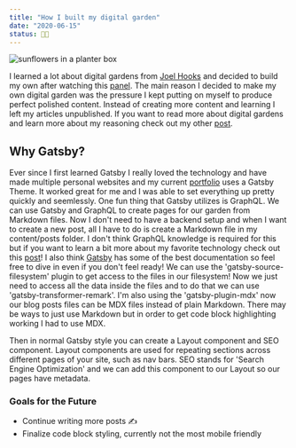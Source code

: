 ```yaml
---
title: "How I built my digital garden"
date: "2020-06-15"
status: 👩‍🌾
---
```


<img src="/building-digital-garden.png" alt="sunflowers in a planter box" />

I learned a lot about digital gardens from [Joel Hooks](https://joelhooks.com/) and decided to build my own after watching this [panel](https://egghead.io/lessons/egghead-sector-the-future-of-mdx-and-digital-gardens). The main reason I decided to make my own digital garden was the pressure I kept putting on myself to produce perfect polished content. Instead of creating more content and learning I left my articles unpublished. If you want to read more about digital gardens and learn more about my reasoning check out my other [post](https://the-learning-project.netlify.app/digital-garden/).

## Why Gatsby?

Ever since I first learned Gatsby I really loved the technology and have made multiple personal websites and my current [portfolio](https://jenniferwilliams.dev/) uses a Gatsby Theme. It worked great for me and I was able to set everything up pretty quickly and seemlessly. One fun thing that Gatsby utilizes is GraphQL. We can use Gatsby and GraphQL to create pages for our garden from Markdown files. Now I don't need to have a backend setup and when I want to create a new post, all I have to do is create a Markdown file in my content/posts folder. I don't think GraphQL knowledge is required for this but if you want to learn a bit more about my favorite technology check out this [post](https://the-learning-project.netlify.app/what-is-graphql/)! I also think [Gatsby](https://www.gatsbyjs.org/tutorial/part-five/) has some of the best documentation so feel free to dive in even if you don't feel ready! We can use the 'gatsby-source-filesystem' plugin to get access to the files in our filesystem! Now we just need to access all the data inside the files and to do that we can use 'gatsby-transformer-remark'. I'm also using the 'gatsby-plugin-mdx' now our blog posts files can be MDX files instead of plain Markdown. There may be ways to just use Markdown but in order to get code block highlighting working I had to use MDX.

Then in normal Gatsby style you can create a Layout component and SEO component. Layout components are used for repeating sections across different pages of your site, such as nav bars. SEO stands for 'Search Engine Optimization' and we can add this component to our Layout so our pages have metadata.

### Goals for the Future

- Continue writing more posts ✍️
- Finalize code block styling, currently not the most mobile friendly
